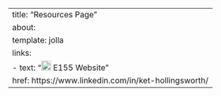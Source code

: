 ---
title: "Resources Page"
about:
    template: jolla
    links:
        - text: "<img src='images/microps-logo.png' alt='Custom Icon' style='width:20px;height:20px;'> E155 Website"
          href: https://www.linkedin.com/in/ket-hollingsworth/
---